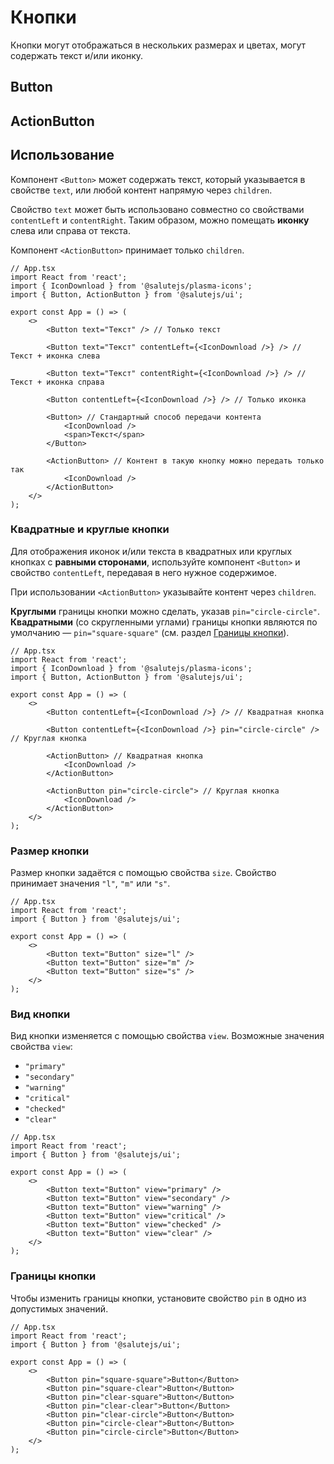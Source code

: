 



<Meta title="Controls/Button" decorators={[InSpacing]} />

# Кнопки
Кнопки могут отображаться в нескольких размерах и цветах, могут содержать текст и/или иконку.

## Button
<Description of={Button} />

<Canvas>
    <Story name="Default" story={stories.Default} />
</Canvas>

<Props of={Button} />

## ActionButton
<Description of={ActionButton} />

<Canvas>
    <Story name="ActionButton" story={stories.ActionButton} />
</Canvas>

<Props of={ActionButton} />

## Использование
Компонент ``<Button>`` может содержать текст, который указывается в
свойстве ``text``, или любой контент напрямую через ``children``.

Свойство ``text`` может быть использовано совместно
со свойствами ``contentLeft`` и ``contentRight``.
Таким образом, можно помещать **иконку** слева или справа от текста.

Компонент ``<ActionButton>`` принимает только ``children``.

```tsx
// App.tsx
import React from 'react';
import { IconDownload } from '@salutejs/plasma-icons';
import { Button, ActionButton } from '@salutejs/ui';

export const App = () => (
    <>
        <Button text="Текст" /> // Только текст

        <Button text="Текст" contentLeft={<IconDownload />} /> // Текст + иконка слева

        <Button text="Текст" contentRight={<IconDownload />} /> // Текст + иконка справа

        <Button contentLeft={<IconDownload />} /> // Только иконка

        <Button> // Стандартный способ передачи контента
            <IconDownload />
            <span>Текст</span>
        </Button>

        <ActionButton> // Контент в такую кнопку можно передать только так
            <IconDownload />
        </ActionButton>
    </>
);
```

### Квадратные и круглые кнопки
Для отображения иконок и/или текста в квадратных или круглых кнопках с **равными сторонами**,
используйте компонент ``<Button>`` и свойство ``contentLeft``, передавая в него нужное содержимое.

При использовании ``<ActionButton>`` указывайте контент через ``children``.

**Круглыми** границы кнопки можно сделать, указав ``pin="circle-circle"``.
**Квадратными** (со скругленными углами) границы кнопки являются по умолчанию — ``pin="square-square"``
(cм. раздел [Границы кнопки](#границы-кнопки)).

```tsx
// App.tsx
import React from 'react';
import { IconDownload } from '@salutejs/plasma-icons';
import { Button, ActionButton } from '@salutejs/ui';

export const App = () => (
    <>
        <Button contentLeft={<IconDownload />} /> // Квадратная кнопка

        <Button contentLeft={<IconDownload />} pin="circle-circle" /> // Круглая кнопка

        <ActionButton> // Квадратная кнопка
            <IconDownload />
        </ActionButton>

        <ActionButton pin="circle-circle"> // Круглая кнопка
            <IconDownload />
        </ActionButton>
    </>
);
```

### Размер кнопки
Размер кнопки задаётся с помощью свойства ``size``. Свойство принимает значения ``"l"``, ``"m"`` или ``"s"``.
```tsx
// App.tsx
import React from 'react';
import { Button } from '@salutejs/ui';

export const App = () => (
    <>
        <Button text="Button" size="l" />
        <Button text="Button" size="m" />
        <Button text="Button" size="s" />
    </>
);
```

### Вид кнопки
Вид кнопки изменяется с помощью свойства ``view``. Возможные значения свойства ``view``:
* ``"primary"``
* ``"secondary"``
* ``"warning"``
* ``"critical"``
* ``"checked"``
* ``"clear"``
```tsx
// App.tsx
import React from 'react';
import { Button } from '@salutejs/ui';

export const App = () => (
    <>
        <Button text="Button" view="primary" />
        <Button text="Button" view="secondary" />
        <Button text="Button" view="warning" />
        <Button text="Button" view="critical" />
        <Button text="Button" view="checked" />
        <Button text="Button" view="clear" />
    </>
);
```

### Границы кнопки
Чтобы изменить границы кнопки, установите свойство ``pin`` в одно из допустимых значений.
```tsx
// App.tsx
import React from 'react';
import { Button } from '@salutejs/ui';

export const App = () => (
    <>
        <Button pin="square-square">Button</Button>
        <Button pin="square-clear">Button</Button>
        <Button pin="clear-square">Button</Button>
        <Button pin="clear-clear">Button</Button>
        <Button pin="clear-circle">Button</Button>
        <Button pin="circle-clear">Button</Button>
        <Button pin="circle-circle">Button</Button>
    </>
);
```
